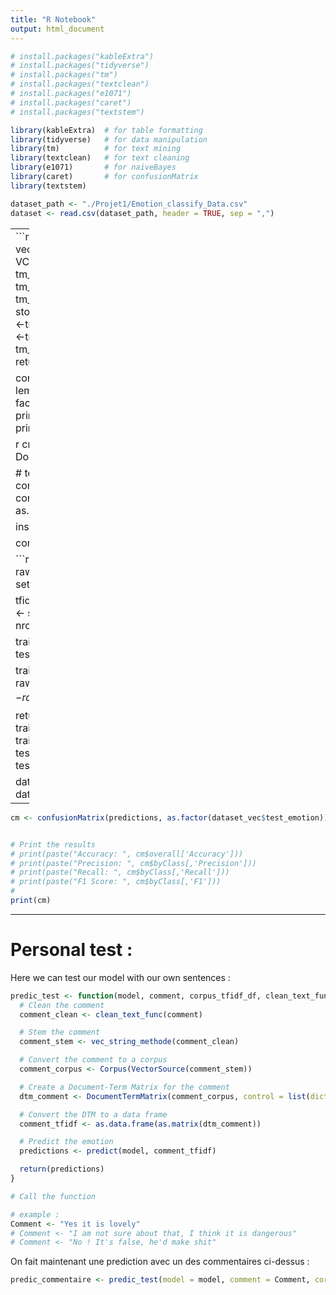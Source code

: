 ```yaml
---
title: "R Notebook"
output: html_document
---
```



```r
# install.packages("kableExtra")
# install.packages("tidyverse")
# install.packages("tm")
# install.packages("textclean")
# install.packages("e1071")
# install.packages("caret")
# install.packages("textstem")
```

```r
library(kableExtra)  # for table formatting
library(tidyverse)   # for data manipulation
library(tm)          # for text mining
library(textclean)   # for text cleaning
library(e1071)       # for naiveBayes
library(caret)       # for confusionMatrix
library(textstem)
```

```r
dataset_path <- "./Projet1/Emotion_classify_Data.csv"
dataset <- read.csv(dataset_path, header = TRUE, sep = ",")
```

---
```r
create_corpus <- function(dataset, vec_string_methode) {
  corpus <- VCorpus(VectorSource(dataset))
  corpus <-tm_map(corpus,tolower)
  corpus <-tm_map(corpus,removeNumbers)
  corpus <- tm_map(corpus, removeWords, stopwords("english")) # i.e. upper link
  corpus <-tm_map(corpus,removePunctuation)
  corpus <-tm_map(corpus,stripWhitespace)
  corpus <- tm_map(corpus, vec_string_methode)
  return(corpus)
}

corpus <- create_corpus(dataset, lemmatize_strings)
corpus$content$Emotion <- factor(corpus$content$Emotion)
print(corpus$content$Comment[1])
print(corpus$content$Emotion[1])


```
```r
create_tfidf <- function(corpus) {
  dtm <- DocumentTermMatrix(corpus$content$Comment)

  # terms <- Terms(dtm)
  # print(head(terms))
  corpus_tfidf <- weightTfIdf(dtm)
  corpus_tfidf_df <- as.data.frame(as.matrix(corpus_tfidf))

  inspect(corpus_tfidf)
  return(corpus_tfidf_df)
}


corpus_tfidf_df <- create_tfidf(corpus)
```


```r
test_train_split <- function(tfidf_df, raw_data, rate = 0.7, custom.seed = 13) {
  set.seed(custom.seed)

  tfidf_df <- as.data.frame(tfidf_df)
  train_indices <- sample(seq_len(nrow(tfidf_df)), size = rate * nrow(tfidf_df))

  train_commentaire <- tfidf_df[train_indices, ]
  test_commentaire <- tfidf_df[-train_indices, ]

  train_emotion <- raw_data$Emotion[train_indices]
  test_emotion <- raw_data$Emotion[-train_indices]

  return(list(train_commentaire = train_commentaire, train_emotion = train_emotion, test_commentaire = test_commentaire, test_emotion = test_emotion))
}

dataset_vec <- test_train_split(corpus_tfidf_df, dataset)
```
```r
model <- naiveBayes(x=dataset_vec$train_commentaire, y=dataset_vec$train_emotion)
```
```r
predictions <- predict(model, dataset_vec$test_commentaire)
```
---

```r
cm <- confusionMatrix(predictions, as.factor(dataset_vec$test_emotion))


# Print the results
# print(paste("Accuracy: ", cm$overall['Accuracy']))
# print(paste("Precision: ", cm$byClass[,'Precision']))
# print(paste("Recall: ", cm$byClass[,'Recall']))
# print(paste("F1 Score: ", cm$byClass[,'F1']))
#
print(cm)
```
---
# Personal test :
Here we can test our model with our own sentences :

```r
predic_test <- function(model, comment, corpus_tfidf_df, clean_text_func, vec_string_methode) {
  # Clean the comment
  comment_clean <- clean_text_func(comment)

  # Stem the comment
  comment_stem <- vec_string_methode(comment_clean)

  # Convert the comment to a corpus
  comment_corpus <- Corpus(VectorSource(comment_stem))

  # Create a Document-Term Matrix for the comment
  dtm_comment <- DocumentTermMatrix(comment_corpus, control = list(dictionary = Terms(corpus_tfidf_df)))

  # Convert the DTM to a data frame
  comment_tfidf <- as.data.frame(as.matrix(dtm_comment))

  # Predict the emotion
  predictions <- predict(model, comment_tfidf)

  return(predictions)
}

# Call the function
```

```r
# example :
Comment <- "Yes it is lovely"
# Comment <- "I am not sure about that, I think it is dangerous"
# Comment <- "No ! It's false, he'd make shit"
```
On fait maintenant une prediction avec un des commentaires ci-dessus :
```r
predic_commentaire <- predic_test(model = model, comment = Comment, corpus_tfidf_df = corpus_tfidf_df, vec_string_methode = stem_strings)
```

